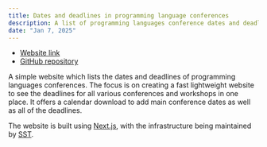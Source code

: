 ```yaml
---
title: Dates and deadlines in programming language conferences
description: A list of programming languages conference dates and deadlines
date: "Jan 7, 2025"
---
```



- [Website link](https://pl-conferences.com)
- [GitHub repository](https://github.com/cjohnson19/pl-conf)

A simple website which lists the dates and deadlines of programming languages
conferences. The focus is on creating a fast lightweight website to see the
deadlines for all various conferences and workshops in one place. It offers a
calendar download to add main conference dates as well as all of the deadlines.

The website is built using [Next.js](https://nextjs.org), with the
infrastructure being maintained by [SST](https://sst.dev).
